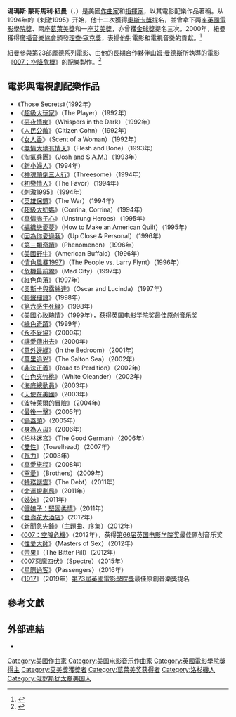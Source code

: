{{Infobox actor
| name = 湯瑪斯·紐曼
| image = Thomas Newman.jpg
| caption = 紐曼於[[古典英倫獎|古典英倫獎]]，2010年
| birth_name = Thomas Montgomery Newman
| birth_date = {{birth date and age|mf=yes|1955|10|20}}
| birth_place = {{USA}}[[加利福尼亞州|加利福尼亞州]][[洛杉磯|洛杉磯]]
| type = 作曲家
| baftaawards = '''最佳電影音樂'''<br>1999 《[[美國心玫瑰情|美國心玫瑰情]]》<br>2012 《[[007：空降危機|007：空降危機]]》
| emmyawards = '''最佳片頭曲'''<br>2002 《六呎風雲》
| grammyawards = 
'''最佳影視媒體作品配樂專輯'''<br>2000 《[[美國心玫瑰情|美國心玫瑰情]]》<br>2012 《[[007：空降危機|007：空降危機]]》
'''最佳影視媒體作品歌曲'''<br>2008 《[[瓦力_(原聲帶)|瓦力]]》
}}
'''湯瑪斯·蒙哥馬利·紐曼'''（{{lang-en|Thomas Montgomery Newman}}，{{bd|1955年|10月20日}}）是美國[[作曲家|作曲家]]和[[指揮家|指揮家]]，以其電影配樂作品著稱。从1994年的《刺激1995》开始，他十二次獲得[[奧斯卡獎|奧斯卡獎]]提名，並曾拿下两座[[英國電影學院獎|英國電影學院獎]]、兩座[[葛萊美獎|葛萊美獎]]和一座[[艾美獎|艾美獎]]，亦曾獲[[金球獎|金球獎]]提名三次。2000年，紐曼獲得[[廣播音樂協會|廣播音樂協會]]頒發[[理查·寇克|理查·寇克獎]]，表揚他對電影和電視音樂的貢獻。<ref>{{cite web|url=http://www.bmi.com/news/entry/233494|title=Richard Kirk Award: Thomas Newman Fulfills the Promise of His Legacy|publisher=Broadcast Music, Inc.|accessdate=2010年11月3日|language=en|archive-date=2013年12月22日|archive-url=https://web.archive.org/web/20131222224542/http://www.bmi.com/news/entry/233494|dead-url=no}}</ref>

紐曼參與第23部龐德系列電影、由他的長期合作夥伴[[山姆·曼德斯|山姆·曼德斯]]所執導的電影《[[007：空降危機|007：空降危機]]》的配樂製作。<ref>{{cite web|title=Thomas Newman to compose Skyfall score|url=http://www.mi6-hq.com/news/index.php?itemid=9922|publisher=MI6-HQ.com|date=2012年4月1日|accessdate=2015年1月19日|language=en|archive-date=2014年12月25日|archive-url=https://web.archive.org/web/20141225132628/http://www.mi6-hq.com/news/index.php?itemid=9922|dead-url=no}}</ref>

== 電影與電視劇配樂作品 ==
* 《Those Secrets》（1992年）
* 《[[超級大玩家|超級大玩家]]》（The Player）（1992年）
* 《[[惡夜情痴|惡夜情痴]]》（Whispers in the Dark）（1992年）
* 《[[人民公敵_(電視劇)|人民公敵]]》（Citizen Cohn）（1992年）
* 《[[女人香_(1992年電影)|女人香]]》（Scent of a Woman）（1992年）
* 《[[無情大地有情天|無情大地有情天]]》（Flesh and Bone）（1993年）
* 《[[淘氣兵團|淘氣兵團]]》（Josh and S.A.M.）（1993年）
* 《[[新小婦人|新小婦人]]》（1994年）
* 《[[神魂顛倒三人行|神魂顛倒三人行]]》（Threesome）（1994年）
* 《[[初戀情人|初戀情人]]》（The Favor）（1994年）
* 《[[刺激1995|刺激1995]]》（1994年）
* 《[[英雄保鑣|英雄保鑣]]》（The War）（1994年）
* 《[[超級大奶媽|超級大奶媽]]》（Corrina, Corrina）（1994年）
* 《[[真情赤子心|真情赤子心]]》（Unstrung Heroes）（1995年）
* 《[[編織戀愛夢|編織戀愛夢]]》（How to Make an American Quilt）（1995年）
* 《[[因為你愛過我|因為你愛過我]]》（Up Close & Personal）（1996年）
* 《[[第三類奇蹟|第三類奇蹟]]》（Phenomenon）（1996年）
* 《[[美國野牛_(電影)|美國野牛]]》（American Buffalo）（1996年）
* 《[[情色風暴1997|情色風暴1997]]》（The People vs. Larry Flynt）（1996年）
* 《[[危機最前線|危機最前線]]》（Mad City）（1997年）
* 《[[紅色角落|紅色角落]]》（1997年）
* 《[[奧斯卡與露絲達|奧斯卡與露絲達]]》（Oscar and Lucinda）（1997年）
* 《[[輕聲細語|輕聲細語]]》（1998年）
* 《[[第六感生死緣|第六感生死緣]]》（1998年）
* 《[[美國心玫瑰情|美國心玫瑰情]]》（1999年），获得[[英国电影学院奖|英国电影学院奖]]最佳原创音乐奖
* 《[[綠色奇蹟_(電影)|綠色奇蹟]]》（1999年）
* 《[[永不妥協|永不妥協]]》（2000年）
* 《[[讓愛傳出去_(電影)|讓愛傳出去]]》（2000年）
* 《[[意外邊緣|意外邊緣]]》（In the Bedroom）（2001年）
* 《[[萬里追兇|萬里追兇]]》（The Salton Sea）（2002年）
* 《[[非法正義|非法正義]]》（Road to Perdition）（2002年）
* 《[[白色夾竹桃|白色夾竹桃]]》（White Oleander）（2002年）
* 《[[海底總動員|海底總動員]]》（2003年）
* 《[[天使在美國_(連續短劇)|天使在美國]]》（2003年）
* 《[[波特萊爾的冒險|波特萊爾的冒險]]》（2004年）
* 《[[最後一擊|最後一擊]]》（2005年）
* 《[[鍋蓋頭|鍋蓋頭]]》（2005年）
* 《[[身為人母|身為人母]]》（2006年）
* 《[[柏林迷宮|柏林迷宮]]》（The Good German）（2006年）
* 《[[雙性|雙性]]》（Towelhead）（2007年）
* 《[[瓦力_(原聲帶)|瓦力]]》（2008年）
* 《[[真愛旅程|真愛旅程]]》（2008年）
* 《[[窒愛|窒愛]]》（Brothers）（2009年）
* 《[[特務謎雲|特務謎雲]]》（The Debt）（2011年）
* 《[[命運規劃局|命運規劃局]]》（2011年）
* 《[[姊妹|姊妹]]》（2011年）
* 《[[鐵娘子：堅固柔情|鐵娘子：堅固柔情]]》（2011年）
* 《[[金盞花大酒店|金盞花大酒店]]》（2012年）
* 《[[新聞急先鋒|新聞急先鋒]]》（主題曲、序集）（2012年）
* 《[[007：空降危機|007：空降危機]]》（2012年），获得[[第66届英国电影学院奖|第66届英国电影学院奖]]最佳原创音乐奖
* 《[[性愛大師|性愛大師]]》（Masters of Sex）（2012年）
* 《[[苦果|苦果]]》（The Bitter Pill）（2012年）
* 《[[007惡魔四伏|007惡魔四伏]]》（Spectre）（2015年）
*《[[星際過客|星際過客]]》（Passengers）（2016年）
* 《[[1917_(電影)|1917]]》（2019年）[[第73屆英國電影學院獎|第73屆英國電影學院獎]]最佳原創音樂獎提名

== 參考文獻 ==
{{reflist}}

== 外部連結 ==
*{{imdb name|2353}}

{{Authority control}}
{{DEFAULTSORT:Newman, Thomas}}
[[Category:美國作曲家|Category:美國作曲家]]
[[Category:美国电影音乐作曲家|Category:美国电影音乐作曲家]]
[[Category:英國電影學院獎得主|Category:英國電影學院獎得主]]
[[Category:艾美獎獲獎者|Category:艾美獎獲獎者]]
[[Category:葛莱美奖获得者|Category:葛莱美奖获得者]]
[[Category:洛杉磯人|Category:洛杉磯人]]
[[Category:俄罗斯犹太裔美国人|Category:俄罗斯犹太裔美国人]]